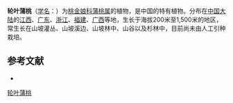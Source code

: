 {{Speciesbox
| name = 轮叶蒲桃
| status = 
| status_system = 
| image = 
| genus = Syzygium
| species = grijsii
| authority = (Hance) Merr.
}}

'''轮叶蒲桃'''（[[学名|学名]]：{{lang|la|''Syzygium grijsii''}}）为[[桃金娘科|桃金娘科]][[蒲桃属|蒲桃属]]的植物，是中国的特有植物。分布在[[中国大陆|中国大陆]]的[[江西|江西]]、[[广东|广东]]、[[浙江|浙江]]、[[福建|福建]]、[[广西|广西]]等地，生长于海拔200米至1,500米的地区，常生长在山坡灌丛、山坡溪边、山坡林中、山谷以及杉林中，目前尚未由人工引种栽培。

== 参考文献 ==
<div class="references-small">
* {{cite web| url =http://www.bioinfo.cn/db05/KmzwSpecies.php?action=view&id=13353| title =轮叶蒲桃| work =《中国高等植物数据库全库》| publisher =中国科学院微生物研究所| author =昆明植物研究所| accessdate =2009-02-24| deadurl =yes| archiveurl =https://web.archive.org/web/20160305034109/http://www.bioinfo.cn/db05/KmzwSpecies.php?action=view&id=13353| archivedate =2016-03-05}}
</div>
{{Taxonbar|from=Q15227754}}

{{DEFAULTSORT:Syzygium grijsii}}
[[Category:蒲桃属|轮叶蒲桃]]


{{Myrtaceae-stub}}